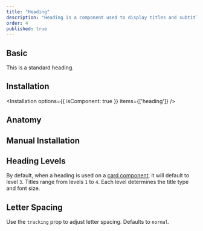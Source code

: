 ```yaml
---
title: "Heading"
description: "Heading is a component used to display titles and subtitles, providing a clear structure and emphasis for organizing and presenting content."
order: 4
published: true
---
```


## Basic
This is a standard heading.
<How toUse="surfaces/heading/heading-demo" />

## Installation
<Installation options={{ isComponent: true }} items={['heading']} />
<SourceCode toShow='heading' />

## Anatomy
<Anatomy show='heading-anatomy'/>

## Manual Installation
<SourceCode toShow='heading'/>

## Heading Levels
By default, when a heading is used on a [card component](/docs/components/surfaces/card), it will default to level `3`. Titles range from levels `1` to `4`. Each level determines the title type and font size.
<How toUse="surfaces/heading/heading-level-demo" />

## Letter Spacing
Use the `tracking` prop to adjust letter spacing. Defaults to `normal`.
<How toUse="surfaces/heading/heading-tracking-demo" />
